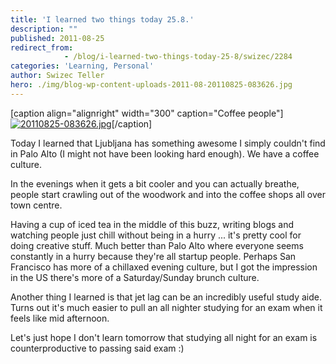 ```yaml
---
title: 'I learned two things today 25.8.'
description: ""
published: 2011-08-25
redirect_from: 
            - /blog/i-learned-two-things-today-25-8/swizec/2284
categories: 'Learning, Personal'
author: Swizec Teller
hero: ./img/blog-wp-content-uploads-2011-08-20110825-083626.jpg
---
```

\[caption align="alignright" width="300" caption="Coffee people"] [![20110825-083626.jpg](http://swizec.com/blog/wp-content/uploads/2011/08/20110825-083626.jpg)](./img/blog-wp-content-uploads-2011-08-20110825-083626.jpg)\[/caption]



Today I learned that Ljubljana has something awesome I simply couldn't find in Palo Alto (I might not have been looking hard enough). We have a coffee culture.



In the evenings when it gets a bit cooler and you can actually breathe, people start crawling out of the woodwork and into the coffee shops all over town centre.



Having a cup of iced tea in the middle of this buzz, writing blogs and watching people just chill without being in a hurry ... it's pretty cool for doing creative stuff. Much better than Palo Alto where everyone seems constantly in a hurry because they're all startup people. Perhaps San Francisco has more of a chillaxed evening culture, but I got the impression in the US there's more of a Saturday/Sunday brunch culture.



Another thing I learned is that jet lag can be an incredibly useful study aide. Turns out it's much easier to pull an all nighter studying for an exam when it feels like mid afternoon.



Let's just hope I don't learn tomorrow that studying all night for an exam is counterproductive to passing said exam :)